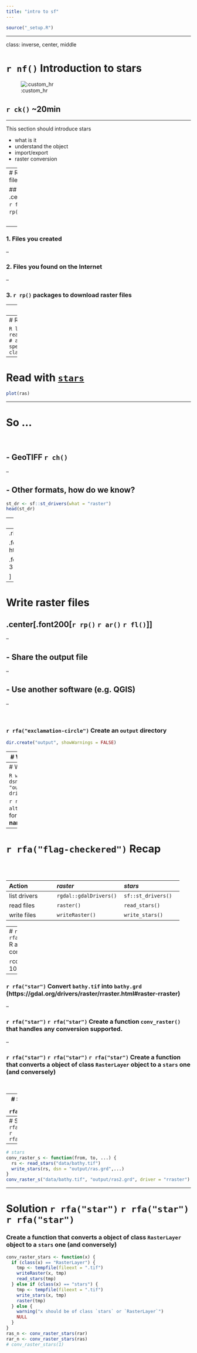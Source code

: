 ```yaml
---
title: "intro to sf"
---
```



```r
source("_setup.R")
```

---

class: inverse, center, middle

# `r nf()` Introduction to stars

![:custom_hr]()

## `r ck()` ~20min


---

This section should introduce stars

* what is it 
* understand the object 
* import/export
* raster conversion


---
# Read a raster file 


## .center[.font200[ `r fl()` `r ar()` `r rp()`]]

<br>

--

### 1. Files you created 

--

### 2. Files you found on the Internet 

--

### 3. `r rp()` packages to download raster files



---
# Example file 

![Accessed 16/12/2020](img/gebco.png)

- https://download.gebco.net/ 
- `r lk()` [data_and_script.zip](https://github.com/inSilecoInc/workshop_raster/raw/main/data_and_script.zip)




---
# Read with [`stars`](https://CRAN.R-project.org/package=stars)

```R
library(stars)
ras <- read_stars("data/bathy.tif")   # argument `driver` to specify the driver
class(ras)
```

---
# Read with [`stars`](https://CRAN.R-project.org/package=stars)

```R
plot(ras)
```

---

# So ...

<br>

## - GeoTIFF `r ch()`

--

## - Other formats, how do we know?


```R
st_dr <- sf::st_drivers(what = "raster")
head(st_dr)
```

---
# Check read/write capabilities with 


```R
st_dr[which(st_dr$name == "GTiff"), ]
```

--
.right[

.font80[`r nf()` https://gdal.org/drivers/raster/index.html]

.font80[`r nf()` https://keen-swartz-3146c4.netlify.app/intro.html#reading]

]




---
# Write raster files

##  .center[.font200[`r rp()` `r ar()` `r fl()`]]

--

## - Share the output file

--

## - Use another software (e.g. QGIS)

--

<br>

### `r rfa("exclamation-circle")` Create an `output` directory

```R
dir.create("output", showWarnings = FALSE)
```



---
# Write with [`stars`](https://CRAN.R-project.org/package=stars)

```R
sort(st_dr$name[st_dr$write])
```

---
# Write with [`stars`](https://CRAN.R-project.org/package=stars)

```R
write_stars(ras, dsn = "output/ras.gpkg", driver = "GPKG")
```

`r rfa("pencil-alt")` dsn stands for **data source name**.


---
# `r rfa("flag-checkered")` Recap 

<br><br>

| Action            | *raster*                 | *stars*               |
|:------------------|:-------------------------|:----------------------|
| list drivers      | `rgdal::gdalDrivers()`   | `sf::st_drivers()`    |
| read files        | `raster()`               | `read_stars()`        |
| write files       | `writeRaster()`          | `write_stars()`        |



---
# `r rfa("terminal")` R as a raster file converter 

`r `cdw(minutes = 10)`
<br>

--

### `r rfa("star")` Convert `bathy.tif` into `bathy.grd` (https://gdal.org/drivers/raster/rraster.html#raster-rraster)

--

### `r rfa("star")` `r rfa("star")` Create a function `conv_raster()` that handles any conversion supported.

--

### `r rfa("star")` `r rfa("star")` `r rfa("star")` Create a function that converts a object of class `RasterLayer` object to a `stars` one (and conversely)


<br>



---
# Solution `r rfa("star")`

### Convert `bathy.tif` into `bathy.grd` 


```R
# stars 
rs <- read_stars("data/bathy.tif")
write_stars(rs, dsn = "output/ras.grd", driver = "rraster")
```


---
# Solution `r rfa("star")` `r rfa("star")`



--

```R
# stars
conv_raster_s <- function(from, to, ...) {
  rs <- read_stars("data/bathy.tif")
  write_stars(rs, dsn = "output/ras.grd",...)
}
conv_raster_s("data/bathy.tif", "output/ras2.grd", driver = "rraster")
```

---
# Solution `r rfa("star")` `r rfa("star")` `r rfa("star")`

### Create a function that converts a object of class `RasterLayer` object to a `stars` one (and conversely)


```R
conv_raster_stars <- function(x) {
  if (class(x) == "RasterLayer") {
    tmp <- tempfile(fileext = ".tif")
    writeRaster(x, tmp)
    read_stars(tmp)
  } else if (class(x) == "stars") {
    tmp <- tempfile(fileext = ".tif")
    write_stars(x, tmp)
    raster(tmp)
  } else {
    warning("x should be of class `stars` or `RasterLayer`")
    NULL
  }
}
ras_n <- conv_raster_stars(rar)
rar_n <- conv_raster_stars(ras)
# conv_raster_stars(1)
```
 